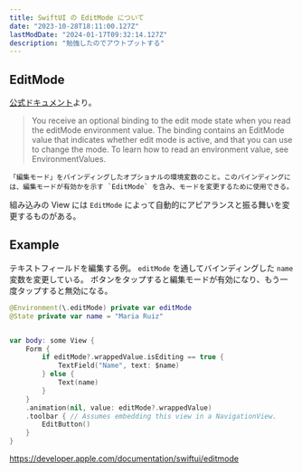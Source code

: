```yaml
---
title: SwiftUI の EditMode について
date: "2023-10-28T18:11:00.127Z"
lastModDate: "2024-01-17T09:32:14.127Z"
description: "勉強したのでアウトプットする"
---
```


## EditMode

[公式ドキュメント](https://developer.apple.com/documentation/swiftui/editmode)より。

> You receive an optional binding to the edit mode state when you read the editMode environment value. The binding contains an EditMode value that indicates whether edit mode is active, and that you can use to change the mode. To learn how to read an environment value, see EnvironmentValues.

```
「編集モード」をバインディングしたオプショナルの環境変数のこと。このバインディングには、編集モードが有効かを示す `EditMode` を含み、モードを変更するために使用できる。
```

組み込みの View には `EditMode` によって自動的にアピアランスと振る舞いを変更するものがある。

## Example

テキストフィールドを編集する例。 `editMode` を通してバインディングした `name` 変数を変更している。
ボタンをタップすると編集モードが有効になり、もう一度タップすると無効になる。

```swift
@Environment(\.editMode) private var editMode
@State private var name = "Maria Ruiz"


var body: some View {
    Form {
        if editMode?.wrappedValue.isEditing == true {
            TextField("Name", text: $name)
        } else {
            Text(name)
        }
    }
    .animation(nil, value: editMode?.wrappedValue)
    .toolbar { // Assumes embedding this view in a NavigationView.
        EditButton()
    }
}
```

https://developer.apple.com/documentation/swiftui/editmode
